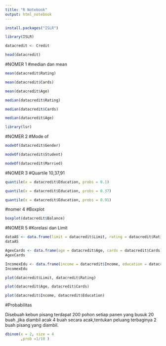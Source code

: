 ---
title: "R Notebook"
output: html_notebook
---

```{r}
install.packages("ISLR")
```

```{r}
library(ISLR)
```
```{r}
datacredit <- Credit
```

```{r}
head(datacredit)
```

#NOMER 1
#median dan mean

```{r}
mean(datacredit$Rating)
```
```{r}
mean(datacredit$Cards)
```
```{r}
mean(datacredit$Age)
```
```{r}
median(datacredit$Rating)
```
```{r}
median(datacredit$Cards)
```
```{r}
median(datacredit$Age)
```
```{r}
library(lsr)

```
#NOMER 2
#Mode of

```{r}
modeOf(datacredit$Gender)
```
```{r}
modeOf(datacredit$Student)
```
```{r}
modeOf(datacredit$Married)
```
#NOMER 3
#Quartile 10,37,91
```{r}
quantile(x = datacredit$Education, probs = 0.1)
```
```{r}
quantile(x = datacredit$Education, probs = 0.37)
```
```{r}
quantile(x = datacredit$Education, probs = 0.91)
```
#nomer 4
#Boxplot
```{r}
boxplot(datacredit$Balance)
```
#NOMER 5
#Korelasi dan Limit
```{r}
dataAS <- data.frame(limit = datacredit$Limit, rating = datacredit$Rating)
dataAS
```
```{r}
AgexCards <- data.frame(age = datacredit$Age, cards = datacredit$Cards)
AgexCards

```
```{r}

IncomexEdu <- data.frame(income = datacredit$Income, education = datacredit$Education)
IncomexEdu

```
```{r}
plot(datacredit$Limit, datacredit$Rating)

```
```{r}
plot(datacredit$Age, datacredit$Cards)

```
```{r}
plot(datacredit$Income, datacredit$Education)
```


#Probabilitas

Disebuah kebun pisang terdapat 200 pohon setiap panen yang busuk 20 buah ,jika diambil acak 4 buah secara acak,tentukan peluang terbaginya 2 buah pisang yang diambil.

```{r}
dbinom(x = 2, size = 4
       ,prob =1/10 )
```
